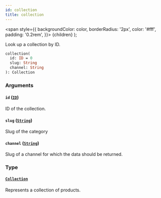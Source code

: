 ```yaml
---
id: collection
title: collection
---
```


<span
style={{
      backgroundColor: color,
      borderRadius: '2px',
      color: '#fff',
      padding: '0.2rem',
    }}>
{children}
</span>
);

Look up a collection by ID.

```graphql
collection(
  id: ID = 0
  slug: String
  channel: String
): Collection

```

### Arguments

#### `id` ([`ID`](/api-reference/scalars/id.mdx))

ID of the collection.

#### `slug` ([`String`](/api-reference/scalars/string.mdx))

Slug of the category

#### `channel` ([`String`](/api-reference/scalars/string.mdx))

Slug of a channel for which the data should be returned.

### Type

#### [`Collection`](/api-reference/objects/collection.mdx)

Represents a collection of products.
